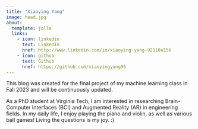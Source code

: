 ```yaml
---
title: "Xiaoying Yang"
image: head.jpg
about:
  template: jolla
  links:
    - icon: linkedin
      text: LinkedIn
      href: http://www.linkedin.com/in/xiaoying-yang-92110a156
    - icon: github
      text: Github
      href: https://github.com/xiaoyingyang96
---
```


This blog was created for the final project of my machine learning class in Fall 2023 and will be continuously updated.

As a PhD student at Virginia Tech, I am interested in researching Brain-Computer Interfaces (BCI) and Augmented Reality (AR) in engineering fields. In my daily life, I enjoy playing the piano and violin, as well as various ball games! Living the questions is my joy. :)
